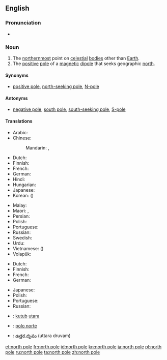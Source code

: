 {{also|North Pole}}
==English==

===Pronunciation===
* {{IPA|/ˌnɔːθ ˈpəʊl/|lang=en}}

===Noun===
{{en-noun|head=[[north]] [[pole]]}}

# The [[northernmost]] point on [[celestial]] [[body|bodies]] other than [[Earth]].
# The [[positive]] [[pole]] of a [[magnetic]] [[dipole]] that seeks geographic [[north]].

====Synonyms====
* {{sense|positive magnetic pole}} [[positive pole]], [[north-seeking pole]], [[N-pole]]

====Antonyms====
* {{sense|positive magnetic pole}} [[negative pole]], [[south pole]], [[south-seeking pole]], [[S-pole]]

====Translations====
{{trans-top|northernmost point on celestial bodies}}
* Arabic: {{t|ar|القطب الشمالي|m|tr=al-quṭb al-šumāliyy|sc=Arab}}
* Chinese:
*: Mandarin: {{t+|cmn|北極|sc=Hani}}, {{t+|cmn|北极|tr=běijí|sc=Hani}}
* Dutch: {{t+|nl|noordpool|m}}
* Finnish: {{t+|fi|pohjoisnapa}}
* French: {{t+|fr|pôle Nord|m}}
* German: {{t+|de|Nordpol|m}}
* Hindi: {{t|hi|उत्तरी ध्रुव|tr=uttarī dhruv|sc=Deva}}
* Hungarian: {{t+|hu|Északi-sark}}
* Japanese: {{t+|ja|北極|tr=ほっきょく, hokkyoku|sc=Jpan}}
* Korean: {{t+|ko|북극|tr=bukgeuk|sc=Kore}} ({{t+|ko|北極|sc=Kore}})
{{trans-mid}}
* Malay: {{t|ms|kutub utara}}
* Maori: {{t|mi|pito raki}}, {{t|mi|pito ki te raki}}
* Persian: {{t|fa|قطب شمال|tr=qotb-e šomâl}}
* Polish: {{t|pl|biegun północny|m}}
* Portuguese: {{t|pt|polo norte|m}}
* Russian: {{t|ru|северный полюс|m|tr=sévernyj póljus|sc=Cyrl}}
* Swedish: {{t+|sv|nordpol|c}}
* Urdu: {{t|ur|قطب شمالی|m|tr=qutab šumālī|sc=ur-Arab}}
* Vietnamese: {{t+|vi|bắc cực}} ({{t|vi|北極}})
* Volapük: {{t+|vo|nolüdapov}}
{{trans-bottom}}

{{trans-top|positive pole of a magnetic dipole}}
* Dutch: {{t+|nl|noordpool|m}}
* Finnish: {{t+|fi|pohjoisnapa}}
* French: {{t+|fr|pôle nord|m}}
* German: {{t+|de|Nordpol|m}}
{{trans-mid}}
* Japanese: {{t|ja|Ｎ極|tr=enu-kyoku|sc=Jpan}}
* Polish: {{t|pl|biegun północny|m}}
* Portuguese: {{t|pt|polo norte|m}}
* Russian: {{t|ru|северный полюс|m|tr=sévernyj póljus|sc=Cyrl}}
{{trans-bottom}}

{{checktrans-top}}
* {{ttbc|id}}: [[kutub]] [[utara]]
{{trans-mid}}
* {{ttbc|es}}: [[polo norte]]
* {{ttbc|te}}: [[ఉత్తర దృవం]] (uttara druvam)
{{trans-bottom}}

[[et:north pole]]
[[fr:north pole]]
[[id:north pole]]
[[kn:north pole]]
[[ja:north pole]]
[[pl:north pole]]
[[ru:north pole]]
[[ta:north pole]]
[[zh:north pole]]